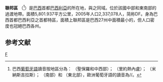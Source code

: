 {{Infobox Brazilian State
|name                        = 聯邦區<br />Distrito Federal
|image_flag                  = Bandeira do Distrito Federal (Brasil).svg
|image_coat                  = Brasão_do_Distrito_Federal_(Brasil).svg
|motto                       = 
|anthem                      = 
|image_map                   = Brazil State DistritoFederal.svg
|capital                     = [[巴西利亞|巴西利亞]]
|latd= |latm= |latNS= |longd= |longm= |longEW=
|largest_city                = [[巴西利亞|巴西利亞]]
|demonym                     = Brasiliense or Distrital
|leader_name1                = José Roberto Arruda
|leader_name2                = Paulo Octávio
|area                        = 5,801.937
|area_magnitude              = 1 E11
|area_rank                   = 27th
|population_estimate         = 2,383,784
|population_estimate_rank    = 20th
|population_estimate_year    = 2006
|population_census           = 2,337,078
|population_census_year      = 2005
|population_density          = 410.9
|population_density_rank     = 1st
|GDP                         = R$ 43,521,629,016
|GDP_rank                    = 9th
|GDP_year                    = 2004
|GDP_per_capita              = R$ 34,510
|GDP_per_capita_rank         = 1st
|HDI                         = 0.844
|HDI_rank                    = 1st
|HDI_year                    = 2000
|abbreviation                = BR-DF
|time_zone                   = BRT
|utc_offset                  = -3
|time_zone_DST               = BRST
|utc_offset_DST              = -2
}}
'''聯邦區''' （{{lang-pt|Distrito Federal}}<ref>巴西[[葡萄牙語|葡萄牙語]]讀音按地區分為：{{IPA2|dis.'tɾi.tu fe.de.'ɾaw}} （聖保羅和中西部）； {{IPA2|dʒiʃ.'tɾi.tu fe.de.'ɾaw}} （里約熱內盧）； {{IPA2|dʒis.ˈtɾi.tu fe.de.ˈɾaw}} （米納斯吉拉斯）； {{IPA2|dis.'tɾi.to fe.de.'ɾal}} （南部）和 {{IPA2|diʃ.'tɾi.tu fɛedɛ.'ɾaw}} （東北部），歐洲葡萄牙語的讀音為/{{IPA|diʃ.'tɾi.tu fɨ.ðɨ.'ɾaɫ}}/。</ref>）是[[巴西|巴西]]首都[[巴西利亞|巴西利亞]]的所在地，與之同域。位於該國中部和東南部的過渡地帶。面積5,801.937平方公里，2005年人口2,337,078人，简称DF。身為巴西首都巴西利亞之首都特區，面積上聯邦區是巴西27州中面積最小的，但人口密度也冠絕巴西各州。

== 参考文献 ==
<div class="references-small">
<references />
</div>

{{巴西行政区划}}

{{小作品模板|分类=巴西行政区划|图标=Bandeira do Distrito Federal (Brasil).svg}}

[[Category:巴西行政區劃|F]]